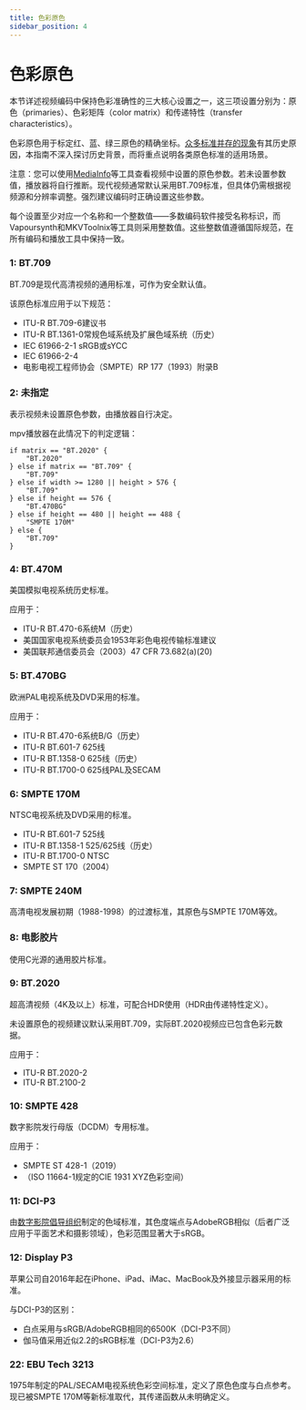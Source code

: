 ```yaml
---
title: 色彩原色
sidebar_position: 4
---
```


# 色彩原色

本节详述视频编码中保持色彩准确性的三大核心设置之一，这三项设置分别为：原色（primaries）、色彩矩阵（color matrix）和传递特性（transfer characteristics）。

色彩原色用于标定红、蓝、绿三原色的精确坐标。[众多标准并存的现象](https://xkcd.com/927/)有其历史原因，本指南不深入探讨历史背景，而将重点说明各类原色标准的适用场景。

注意：您可以使用[MediaInfo](https://mediaarea.net/en/MediaInfo)等工具查看视频中设置的原色参数。若未设置参数值，播放器将自行推断。现代视频通常默认采用BT.709标准，但具体仍需根据视频源和分辨率调整。强烈建议编码时正确设置这些参数。

每个设置至少对应一个名称和一个整数值——多数编码软件接受名称标识，而Vapoursynth和MKVToolnix等工具则采用整数值。这些整数值遵循国际规范，在所有编码和播放工具中保持一致。

### 1: BT.709

BT.709是现代高清视频的通用标准，可作为安全默认值。

该原色标准应用于以下规范：
- ITU-R BT.709-6建议书
- ITU-R BT.1361-0常规色域系统及扩展色域系统（历史）
- IEC 61966-2-1 sRGB或sYCC
- IEC 61966-2-4
- 电影电视工程师协会（SMPTE）RP 177（1993）附录B

### 2: 未指定

表示视频未设置原色参数，由播放器自行决定。

mpv播放器在此情况下的判定逻辑：
```
if matrix == "BT.2020" {
    "BT.2020"
} else if matrix == "BT.709" {
    "BT.709"
} else if width >= 1280 || height > 576 {
    "BT.709"
} else if height == 576 {
    "BT.470BG"
} else if height == 480 || height == 488 {
    "SMPTE 170M"
} else {
    "BT.709"
}
```

### 4: BT.470M

美国模拟电视系统历史标准。

应用于：
- ITU-R BT.470-6系统M（历史）
- 美国国家电视系统委员会1953年彩色电视传输标准建议
- 美国联邦通信委员会（2003）47 CFR 73.682(a)(20)

### 5: BT.470BG

欧洲PAL电视系统及DVD采用的标准。

应用于：
- ITU-R BT.470-6系统B/G（历史）
- ITU-R BT.601-7 625线
- ITU-R BT.1358-0 625线（历史）
- ITU-R BT.1700-0 625线PAL及SECAM

### 6: SMPTE 170M

NTSC电视系统及DVD采用的标准。
- ITU-R BT.601-7 525线
- ITU-R BT.1358-1 525/625线（历史）
- ITU-R BT.1700-0 NTSC
- SMPTE ST 170（2004）

### 7: SMPTE 240M

高清电视发展初期（1988-1998）的过渡标准，其原色与SMPTE 170M等效。

### 8: 电影胶片

使用C光源的通用胶片标准。

### 9: BT.2020

超高清视频（4K及以上）标准，可配合HDR使用（HDR由传递特性定义）。

未设置原色的视频建议默认采用BT.709，实际BT.2020视频应已包含色彩元数据。

应用于：
- ITU-R BT.2020-2
- ITU-R BT.2100-2

### 10: SMPTE 428

数字影院发行母版（DCDM）专用标准。

应用于：
- SMPTE ST 428-1（2019）
- （ISO 11664-1规定的CIE 1931 XYZ色彩空间）

### 11: DCI-P3

由[数字影院倡导组织](https://www.dcimovies.com)制定的色域标准，其色度端点与AdobeRGB相似（后者广泛应用于平面艺术和摄影领域），色彩范围显著大于sRGB。

### 12: Display P3

苹果公司自2016年起在iPhone、iPad、iMac、MacBook及外接显示器采用的标准。

与DCI-P3的区别：
- 白点采用与sRGB/AdobeRGB相同的6500K（DCI-P3不同）
- 伽马值采用近似2.2的sRGB标准（DCI-P3为2.6）

### 22: EBU Tech 3213

1975年制定的PAL/SECAM电视系统色彩空间标准，定义了原色色度与白点参考。现已被SMPTE 170M等新标准取代，其传递函数从未明确定义。